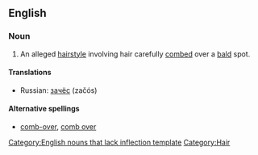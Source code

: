 {{wikipedia|Comb over}}
==English==

===Noun===
{{infl|en|noun}}[[Category:English nouns that lack inflection template]]

# An alleged [[hairstyle]] involving hair carefully [[comb]]ed over a [[bald]] spot.

====Translations====
{{top}}
{{mid}}
* Russian: [[зачёс]] (začós) {{m}}
{{bottom}}

====Alternative spellings====
* [[comb-over]], [[comb over]]

[[Category:Hair]]
